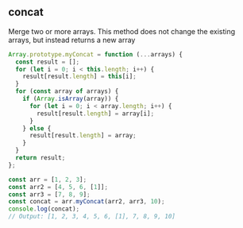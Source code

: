 
## concat

Merge two or more arrays. This method does not change the
existing arrays, but instead returns a new array

```js title="Array.prototype.concat()"
Array.prototype.myConcat = function (...arrays) {
  const result = [];
  for (let i = 0; i < this.length; i++) {
    result[result.length] = this[i];
  }
  for (const array of arrays) {
    if (Array.isArray(array)) {
      for (let i = 0; i < array.length; i++) {
        result[result.length] = array[i];
      }
    } else {
      result[result.length] = array;
    }
  }
  return result;
};

const arr = [1, 2, 3];
const arr2 = [4, 5, 6, [1]];
const arr3 = [7, 8, 9];
const concat = arr.myConcat(arr2, arr3, 10);
console.log(concat);
// Output: [1, 2, 3, 4, 5, 6, [1], 7, 8, 9, 10]
```

